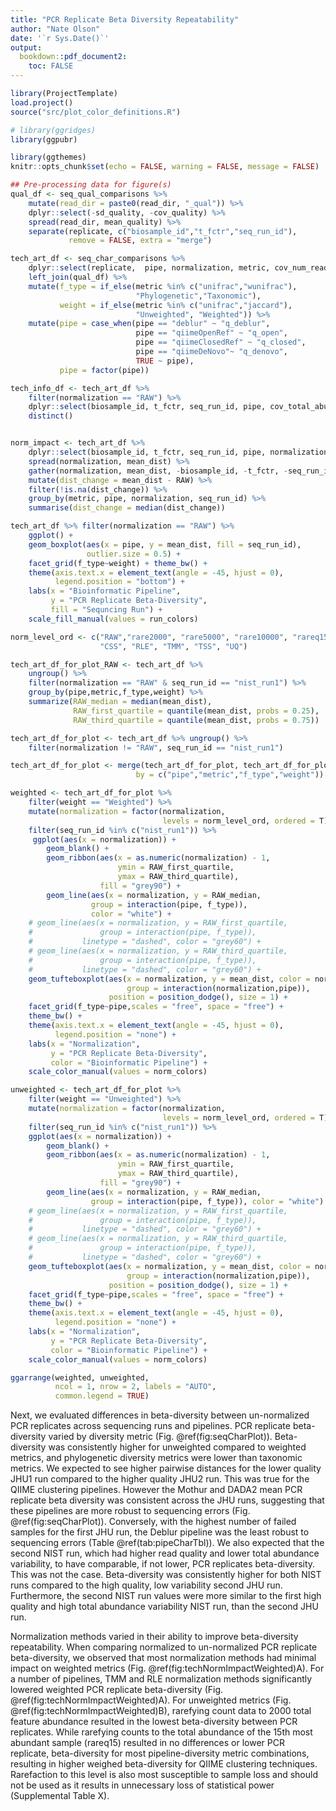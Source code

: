 ```yaml
---
title: "PCR Replicate Beta Diversity Repeatability"
author: "Nate Olson"
date: '`r Sys.Date()`'
output:
  bookdown::pdf_document2:
    toc: FALSE
---
```


<!-- differences between beta diversity metrics  -->

```r
library(ProjectTemplate)
load.project()
source("src/plot_color_definitions.R")

# library(ggridges)
library(ggpubr)

library(ggthemes)
knitr::opts_chunk$set(echo = FALSE, warning = FALSE, message = FALSE)
```

```r
## Pre-processing data for figure(s)
qual_df <- seq_qual_comparisons %>%
    mutate(read_dir = paste0(read_dir, "_qual")) %>%
    dplyr::select(-sd_quality, -cov_quality) %>%
    spread(read_dir, mean_quality) %>%
    separate(replicate, c("biosample_id","t_fctr","seq_run_id"),
             remove = FALSE, extra = "merge")

tech_art_df <- seq_char_comparisons %>%
    dplyr::select(replicate,  pipe, normalization, metric, cov_num_reads, cov_total_abu) %>%
    left_join(qual_df) %>%
    mutate(f_type = if_else(metric %in% c("unifrac","wunifrac"),
                            "Phylogenetic","Taxonomic"),
           weight = if_else(metric %in% c("unifrac","jaccard"),
                            "Unweighted", "Weighted")) %>%
    mutate(pipe = case_when(pipe == "deblur" ~ "q_deblur",
                            pipe == "qiimeOpenRef" ~ "q_open",
                            pipe == "qiimeClosedRef" ~ "q_closed",
                            pipe == "qiimeDeNovo"~ "q_denovo",
                            TRUE ~ pipe),
           pipe = factor(pipe))

tech_info_df <- tech_art_df %>%
    filter(normalization == "RAW") %>%
    dplyr::select(biosample_id, t_fctr, seq_run_id, pipe, cov_total_abu, R1_qual, R2_qual) %>%
    distinct()


norm_impact <- tech_art_df %>%
    dplyr::select(biosample_id, t_fctr, seq_run_id, pipe, normalization, metric, mean_dist) %>%
    spread(normalization, mean_dist) %>%
    gather(normalization, mean_dist, -biosample_id, -t_fctr, -seq_run_id, -pipe, -metric, -RAW) %>%
    mutate(dist_change = mean_dist - RAW) %>%
    filter(!is.na(dist_change)) %>%
    group_by(metric, pipe, normalization, seq_run_id) %>%
    summarise(dist_change = median(dist_change))

```

```r
tech_art_df %>% filter(normalization == "RAW") %>%
    ggplot() +
    geom_boxplot(aes(x = pipe, y = mean_dist, fill = seq_run_id),
                 outlier.size = 0.5) +
    facet_grid(f_type~weight) + theme_bw() +
    theme(axis.text.x = element_text(angle = -45, hjust = 0),
          legend.position = "bottom") +
    labs(x = "Bioinformatic Pipeline",
         y = "PCR Replicate Beta-Diversity",
         fill = "Sequncing Run") +
    scale_fill_manual(values = run_colors)
```

```r
norm_level_ord <- c("RAW","rare2000", "rare5000", "rare10000", "rareq15",
                    "CSS", "RLE", "TMM", "TSS", "UQ")

tech_art_df_for_plot_RAW <- tech_art_df %>%
    ungroup() %>%
    filter(normalization == "RAW" & seq_run_id == "nist_run1") %>%
    group_by(pipe,metric,f_type,weight) %>%
    summarize(RAW_median = median(mean_dist),
              RAW_first_quartile = quantile(mean_dist, probs = 0.25),
              RAW_third_quartile = quantile(mean_dist, probs = 0.75))

tech_art_df_for_plot <- tech_art_df %>% ungroup() %>%
    filter(normalization != "RAW", seq_run_id == "nist_run1")

tech_art_df_for_plot <- merge(tech_art_df_for_plot, tech_art_df_for_plot_RAW,
                            by = c("pipe","metric","f_type","weight"))

weighted <- tech_art_df_for_plot %>%
    filter(weight == "Weighted") %>%
    mutate(normalization = factor(normalization,
                                  levels = norm_level_ord, ordered = T)) %>%
    filter(seq_run_id %in% c("nist_run1")) %>%
     ggplot(aes(x = normalization)) +
        geom_blank() +
        geom_ribbon(aes(x = as.numeric(normalization) - 1,
                        ymin = RAW_first_quartile,
                        ymax = RAW_third_quartile),
                    fill = "grey90") +
        geom_line(aes(x = normalization, y = RAW_median,
                  group = interaction(pipe, f_type)),
                  color = "white") +
    # geom_line(aes(x = normalization, y = RAW_first_quartile,
    #               group = interaction(pipe, f_type)),
    #           linetype = "dashed", color = "grey60") +
    # geom_line(aes(x = normalization, y = RAW_third_quartile,
    #               group = interaction(pipe, f_type)),
    #           linetype = "dashed", color = "grey60") +
    geom_tufteboxplot(aes(x = normalization, y = mean_dist, color = normalization,
                          group = interaction(normalization,pipe)),
                      position = position_dodge(), size = 1) +
    facet_grid(f_type~pipe,scales = "free", space = "free") +
    theme_bw() +
    theme(axis.text.x = element_text(angle = -45, hjust = 0),
          legend.position = "none") +
    labs(x = "Normalization",
         y = "PCR Replicate Beta-Diversity",
         color = "Bioinformatic Pipeline") +
    scale_color_manual(values = norm_colors)

unweighted <- tech_art_df_for_plot %>%
    filter(weight == "Unweighted") %>%
    mutate(normalization = factor(normalization,
                                  levels = norm_level_ord, ordered = T)) %>%
    filter(seq_run_id %in% c("nist_run1")) %>%
    ggplot(aes(x = normalization)) +
        geom_blank() +
        geom_ribbon(aes(x = as.numeric(normalization) - 1,
                        ymin = RAW_first_quartile,
                        ymax = RAW_third_quartile),
                    fill = "grey90") +
        geom_line(aes(x = normalization, y = RAW_median,
                  group = interaction(pipe, f_type)), color = "white") +
    # geom_line(aes(x = normalization, y = RAW_first_quartile,
    #               group = interaction(pipe, f_type)),
    #           linetype = "dashed", color = "grey60") +
    # geom_line(aes(x = normalization, y = RAW_third_quartile,
    #               group = interaction(pipe, f_type)),
    #           linetype = "dashed", color = "grey60") +
    geom_tufteboxplot(aes(x = normalization, y = mean_dist, color = normalization, shape = metric,
                          group = interaction(normalization,pipe)),
                      position = position_dodge(), size = 1) +
    facet_grid(f_type~pipe,scales = "free", space = "free") +
    theme_bw() +
    theme(axis.text.x = element_text(angle = -45, hjust = 0),
          legend.position = "none") +
    labs(x = "Normalization",
         y = "PCR Replicate Beta-Diversity",
         color = "Bioinformatic Pipeline") +
    scale_color_manual(values = norm_colors)

ggarrange(weighted, unweighted,
          ncol = 1, nrow = 2, labels = "AUTO",
          common.legend = TRUE)
```


Next, we evaluated differences in beta-diversity between un-normalized PCR replicates across sequencing runs and pipelines.
PCR replicate beta-diversity varied by diversity metric (Fig. \@ref(fig:seqCharPlot)).
Beta-diversity was consistently higher for unweighted compared to weighted metrics, and phylogenetic diversity metrics were lower than taxonomic metrics.
We expected to see higher pairwise distances for the lower quality JHU1 run compared to the higher quality JHU2 run.
This was true for the QIIME clustering pipelines.
However the Mothur and DADA2 mean PCR replicate beta diversity was consistent across the JHU runs, suggesting that these pipelines are more robust to sequencing errors (Fig. \@ref(fig:seqCharPlot)).
Conversely, with the highest number of failed samples for the first JHU run, the Deblur pipeline was the least robust to sequencing errors (Table \@ref(tab:pipeCharTbl)).
We also expected that the second NIST run, which had higher read quality and lower total abundance variability, to have comparable, if not lower, PCR replicates beta-diversity. This was not the case.  Beta-diversity was consistently higher for both NIST runs compared to the high quality, low variability second JHU run. Furthermore, the second NIST run values were more similar to the first high quality and high total abundance variability NIST run, than the second JHU run.


Normalization methods varied in their ability to improve beta-diversity repeatability.
When comparing normalized to un-normalized PCR replicate beta-diversity, we observed that most normalization methods had minimal impact on weighted metrics (Fig. \@ref(fig:techNormImpactWeighted)A).
For a number of pipelines, TMM and RLE normalization methods significantly lowered weighted PCR replicate beta-diversity (Fig. \@ref(fig:techNormImpactWeighted)A).
For unweighted metrics (Fig. \@ref(fig:techNormImpactWeighted)B), rarefying count data to 2000 total feature abundance resulted in the lowest beta-diversity between PCR replicates.
While rarefying counts to the total abundance of the 15th most abundant sample (rareq15) resulted in no differences or lower PCR replicate, beta-diversity for most pipeline-diversity metric combinations, resulting in higher weighed beta-diversity for QIIME clustering techniques.
Rarefaction to this level is also most susceptible to sample loss and should not be used as it results in unnecessary loss of statistical power (Supplemental Table X).


<!-- For discussion
However, the beta diversity was consistently higher for both the NIST runs than the second JHU run and the second NIST run values were closer to the first NIST run than the second JHU run.
    * Potentially due to higher R2 seq quality…
    * Unaccounted for lab effect????
The beta diversity between PCR replicates also varied by diversity metric.
Beta diversity was consistently higher for unweighted compared to weighted metrics.
  * presence - absence
  * Spurious features greater impact on presence absence
  * Unweighted diversity metrics provide information about the low abundant community members.
    - Need presence-absence metrics that are robust to spurious features
-->
